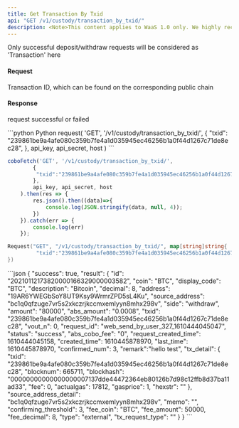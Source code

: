 ```yaml
---
title: Get Transaction By Txid
api: "GET /v1/custody/transaction_by_txid/"
description: <Note>This content applies to WaaS 1.0 only. We highly recommend that you upgrade to [WaaS 2.0](https://www.cobo.com/developers/v2/guides/overview/introduction).</Note> This endpoint retrieves transaction details by transaction ID. It requires authentication and takes a single query parameter 'txid' which is the transaction ID to retrieve details for. The response is a JSON object containing transaction details.
---
```

<Note>Only successful deposit/withdraw requests will be considered as 'Transaction' here</Note>


#### Request
<ParamField query="txid" type="String" required>Transaction ID, which can be found on the corresponding public chain</ParamField>


#### Response
<ResponseField name="success" type="bool">request successful or failed</ResponseField>
<ResponseField name="result" type="object">
    <Expandable title="object">
        <Snippet file="full_custodian_transaction_snippet.mdx" />
    </Expandable>
</ResponseField>

<RequestExample>
```python Python
request(
  'GET',
  '/v1/custody/transaction_by_txid/',
  {
    "txid": "239861be9a4afe080c359b7fe4a1d035945ec46256b1a0f44d1267c71de8ec28",
  },
  api_key, api_secret, host
)
```

```javascript JavaScript
coboFetch('GET', '/v1/custody/transaction_by_txid/',
        {
         "txid":"239861be9a4afe080c359b7fe4a1d035945ec46256b1a0f44d1267c71de8ec28",
        },
        api_key, api_secret, host
    ).then(res => {
        res.json().then((data)=>{
            console.log(JSON.stringify(data, null, 4));
        })
    }).catch(err => {
        console.log(err)
    });
```

```go Go
Request("GET", "/v1/custody/transaction_by_txid/", map[string]string{
         "txid":"239861be9a4afe080c359b7fe4a1d035945ec46256b1a0f44d1267c71de8ec28",
})
```
</RequestExample>


<ResponseExample>
```json
{
  "success": true,
  "result": {
    "id": "20210112173820000166329000003582",
    "coin": "BTC",
    "display_code": "BTC",
    "description": "Bitcoin",
    "decimal": 8,
    "address": "19AR6YWEGbSoY8UT9Ksy9WrmrZPD5sL4Ku",
    "source_address": "bc1q0qfzuge7vr5s2xkczrjkccmxemlyyn8mhx298v",
    "side": "withdraw",
    "amount": "80000",
    "abs_amount": "0.0008",
    "txid": "239861be9a4afe080c359b7fe4a1d035945ec46256b1a0f44d1267c71de8ec28",
    "vout_n": 0,
    "request_id": "web_send_by_user_327_1610444045047",
    "status": "success",
    "abs_cobo_fee": "0",
    "request_created_time": 1610444045158,
    "created_time": 1610445878970,
    "last_time": 1610445878970,
    "confirmed_num": 3,
    "remark":"hello test",
    "tx_detail": {
      "txid": "239861be9a4afe080c359b7fe4a1d035945ec46256b1a0f44d1267c71de8ec28",
      "blocknum": 665711,
      "blockhash": "00000000000000000007137dde44472364eb80126b7d98c12ffb8d37ba11ad33",
      "fee": 0,
      "actualgas": 17812,
      "gasprice": 1,
      "hexstr": ""
    },
    "source_address_detail": "bc1q0qfzuge7vr5s2xkczrjkccmxemlyyn8mhx298v",
    "memo": "",
    "confirming_threshold": 3,
    "fee_coin": "BTC",
    "fee_amount": 50000,
    "fee_decimal": 8,
    "type": "external",
    "tx_request_type": ""
  }
}
```
</ResponseExample>